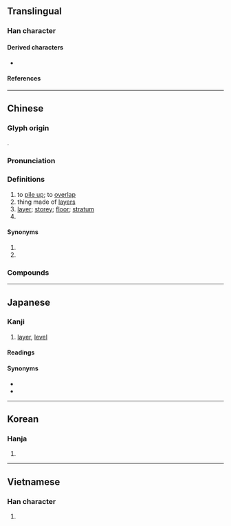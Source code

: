 {{also|层}}
{{character info/new}}
{{character info/new|0xfa3b}}
==Translingual==
{{CJKV-forms|層|层|層|層}}

===Han character===
{{Han char|rn=44|rad=尸|as=12|asj=11|sn=15|snj=14|four=77266|canj=SCWA|ids=⿸尸曾(GHTKV,U+FA3B),⿸尸曽(J)}}

====Derived characters====
* {{l|mul|[[𡃆]], [[𡒸]], [[𡾓]], [[𪴕]], [[𭣃]], [[𮜠]], [[𥶰]]}}

====References====
{{Han ref|kx=0303.400|dkj=07798|dj=0601.340|hdz=20981.030|uh=5C64}}
{{Han ref|uh=FA3B}}

----

==Chinese==
{{zh-forms|s=层}}

===Glyph origin===
{{Han etym}}
{{Han compound|尸|曾|ls=psc|c1=s|c2=p}}.

===Pronunciation===
{{zh-pron
|m=céng
|m-s=
|c=cang4
|c-t=
|g=
|h=pfs=chhèn
|j=
|mb=cǎing
|md=cèng
|mn=qz:chn̂g/xm,zz:chêng/chân/tw:chàn
|mn_note=chân - classifier; chàn - story/level, 棧 is also used
|mn-t=zang5
|w=
|x=
|mc=y
|oc=y
|ma=y
|cat=v,n,cls
}}

===Definitions===
{{zh-hanzi}}

# to [[pile up]]; to [[overlap]]
# thing made of [[layer]]s
# [[layer]]; [[storey]]; [[floor]]; [[stratum]]
# {{zh-classifier|things arranged in [[layer]]s, [[storey]]s or [[level]]s}}

====Synonyms====
# {{zh-l|樓}}
# {{zh-l|樓層}}

===Compounds===
{{zh-der|層報|層層|層出不窮|層次|層次分明|層疊|層見疊出|層浪|層理|層林|層流|層巒|層面|層壓|層雲|中層|密密層層|形成層|向斜層|內層|層序分明|同溫層|常溫層|同斜層|基層行政|上層|外胚層|下層|層次井然|層態|夾層屋|一層|基層|底層|塗層|外層|層甍|層壓法|平流層|恆溫層|層出疊見|基層建設|對流層|岩層|層積雲|傾移斷層|年齡層|平移斷層|含水層|層臺|層級|層積法|層瀾|層樓|層巒疊嶂|下層階級|卷層雲|夾層|層峰|大腦皮層|中胚層|層遞|一層天|地層下陷|地層|大氣層|土層|剝一層皮|九層塔|單斜層|基層組織|千層糕|分層負責|大陸礁層|中氣層|皮層|炭層|斷層掃描|正斷層|煤層|楞層|矽鎂層|斷層|沖積層|樓層|游離層|稜層|斜溫層|礦層|文化層|更上層樓|熱氣層|海成層|疊嶺層巒|混合層|活斷層|洪積層|油層|白千層|變溫層|雨層雲|綠皮層|胚層|逆溫層|角質層|臭氧層|高階層|鳥糞層|背斜層|雙層公車|胞間層|高層人士|雙層|雲層|雙層公路|階層|表土層|雙層巴士|表層}}

{{zh-cat|Beginning}}

----

==Japanese==
{{ja-kanji forms|k=s}} <!-- U+FA3B is the kyūjitai form -->

===Kanji===
{{ja-kanji|grade=6|rs=尸12}}

# [[layer]], [[level]]

====Readings====
{{ja-readings
|goon=ぞう
|kanon=そう
|kun=こし-
}}

====Synonyms====
* {{ja-r|階層|かいそう}}
* {{ja-r|段階|だんかい}}

----

==Korean==

===Hanja===
{{ko-hanja|층}}

# {{defn|lang=ko|sort=尸12}}

----

==Vietnamese==

===Han character===
{{vi-readings|reading=[[tằng]], [[tầng]], [[tàng]], [[từng]]|rs=尸12}}

# {{defn|lang=vi|sort=尸12}}